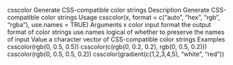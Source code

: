 
csscolor Generate CSS-compatible color strings
Description
Generate CSS-compatible color strings
Usage
csscolor(x, format = c("auto", "hex", "rgb", "rgba"), use.names = TRUE)
Arguments
x color input
format the output format of color strings
use.names logical of whether to preserve the names of input
Value
a character vector of CSS-compatible color strings
Examples
csscolor(rgb(0, 0.5, 0.5))
csscolor(c(rgb(0, 0.2, 0.2), rgb(0, 0.5, 0.2)))
csscolor(rgb(0, 0.5, 0.5, 0.2))
csscolor(gradient(c(1,2,3,4,5), "white", "red"))
